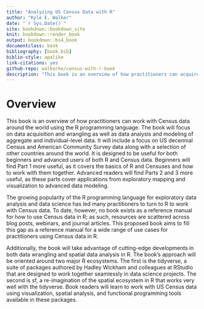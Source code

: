 ```yaml
--- 
title: "Analyzing US Census Data with R"
author: "Kyle E. Walker"
date: "`r Sys.Date()`"
site: bookdown::bookdown_site
knit: bookdown::render_book
output: bookdown::bs4_book
documentclass: book
bibliography: [book.bib]
biblio-style: apalike
link-citations: yes
github-repo: walkerke/census-with-r-book
description: "This book is an overview of how practitioners can acquire, wrangle, visualize, and model US Census data with the R programming language."
---
```


# Overview {-}

This book is an overview of how practitioners can work with Census data around the world using the R programming language.  The book will focus on data acquisition and wrangling as well as data analysis and modeling of aggregate and individual-level data.  It will include a focus on US decennial Census and American Community Survey data along with a selection of other countries around the world.  It is designed to be useful for both beginners and advanced users of both R and Census data.  Beginners will find Part 1 more useful, as it covers the basics of R and Censuses and how to work with them together.  Advanced readers will find Parts 2 and 3 more useful, as these parts cover applications from exploratory mapping and visualization to advanced data modeling.  

The growing popularity of the R programming language for exploratory data analysis and data science has led many practitioners to turn to R to work with Census data.  To date, however, no book exists as a reference manual for how to use Census data in R; as such, resources are scattered across blog posts, webinars, and journal articles.  This proposed book aims to fill this gap as a reference manual for a wide range of use cases for practitioners using Census data in R.  

Additionally, the book will take advantage of cutting-edge developments in both data wrangling and spatial data analysis in R.  The book’s approach will be oriented around two major R ecosystems.  The first is the tidyverse, a suite of packages authored by Hadley Wickham and colleagues at RStudio that are designed to work together seamlessly in data science projects.  The second is sf, a re-imagination of the spatial ecosystem in R that works very well with the tidyverse.  Book readers will learn to work with US Census data using visualization, spatial analysis, and functional programming tools available in these packages.  
